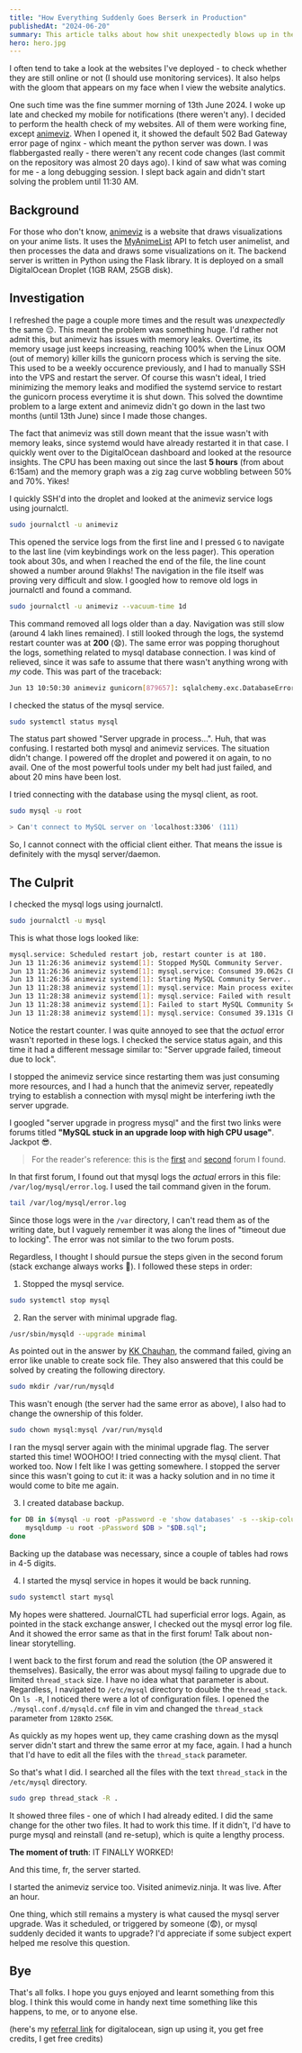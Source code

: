 ```yaml
---
title: "How Everything Suddenly Goes Berserk in Production"
publishedAt: "2024-06-20"
summary: This article talks about how shit unexpectedly blows up in the production environment, and a case study of how I brought back animeviz online.
hero: hero.jpg
---
```


I often tend to take a look at the websites I've deployed - to check whether they are still online or not (I should use monitoring services). It also helps with the gloom that appears on my face when I view the website analytics.

One such time was the fine summer morning of 13th June 2024. I woke up late and checked my mobile for notifications (there weren't any). I decided to perform the health check of my websites. All of them were working fine, except [animeviz](https://animeviz.ninja). When I opened it, it showed the default 502 Bad Gateway error page of nginx - which meant the python server was down. I was flabbergasted really - there weren't any recent code changes (last commit on the repository was almost 20 days ago). I kind of saw what was coming for me - a long debugging session. I slept back again and didn't start solving the problem until 11:30 AM.


## Background

For those who don't know, [animeviz](https://animeviz.ninja) is a website that draws visualizations on your anime lists. It uses the [MyAnimeList](https://myanimelist.net) API to fetch user animelist, and then processes the data and draws some visualizations on it. The backend server is written in Python using the Flask library. It is deployed on a small DigitalOcean Droplet (1GB RAM, 25GB disk).



## Investigation

I refreshed the page a couple more times and the result was *unexpectedly* the same 😔. This meant the problem was something huge. I'd rather not admit this, but animeviz has issues with memory leaks. Overtime, its memory usage just keeps increasing, reaching 100% when the Linux OOM (out of memory) killer kills the gunicorn process which is serving the site. This used to be a weekly occurence previously, and I had to manually SSH into the VPS and restart the server. Of course this wasn't ideal, I tried minimizing the memory leaks and modified the systemd service to restart the gunicorn process everytime it is shut down. This solved the downtime problem to a large extent and animeviz didn't go down in the last two months (until 13th June) since I made those changes.

The fact that animeviz was still down meant that the issue wasn't with memory leaks, since systemd would have already restarted it in that case. I quickly went over to the DigitalOcean dashboard and looked at the resource insights. The CPU has been maxing out since the last **5 hours** (from about 6:15am) and the memory graph was a zig zag curve wobbling between 50% and 70%. Yikes!

I quickly SSH'd into the droplet and looked at the animeviz service logs using journalctl.

```sh
sudo journalctl -u animeviz
```

This opened the service logs from the first line and I pressed `G` to navigate to the last line (vim keybindings work on the less pager). This operation took about 30s, and when I reached the end of the file, the line count showed a number around 9lakhs! The navigation in the file itself was proving very difficult and slow. I googled how to remove old logs in journalctl and found a command.

```sh
sudo journalctl -u animeviz --vacuum-time 1d
```

This command removed all logs older than a day. Navigation was still slow (around 4 lakh lines remained). I still looked through the logs, the systemd restart counter was at **200** (😧). The same error was popping thorughout the logs, something related to mysql database connection. I was kind of relieved, since it was safe to assume that there wasn't anything wrong with *my* code. This was part of the traceback:

```sh
Jun 13 10:50:30 animeviz gunicorn[879657]: sqlalchemy.exc.DatabaseError: (mysql.connector.errors.DatabaseError) 2003 (HY000): Can't connect to MySQL server on 'localhost:3306' (111)
```

I checked the status of the mysql service.

```sh
sudo systemctl status mysql
```

The status part showed "Server upgrade in process...". Huh, that was confusing. I restarted both mysql and animeviz services. The situation didn't change. I powered off the droplet and powered it on again, to no avail. One of the most powerful tools under my belt had just failed, and about 20 mins have been lost.

I tried connecting with the database using the mysql client, as root.

```sh
sudo mysql -u root
```

```sh
> Can't connect to MySQL server on 'localhost:3306' (111)
```

So, I cannot connect with the official client either. That means the issue is definitely with the mysql server/daemon.



## The Culprit


I checked the mysql logs using journalctl.

```sh
sudo journalctl -u mysql
```

This is what those logs looked like:
```sh
mysql.service: Scheduled restart job, restart counter is at 180.
Jun 13 11:26:36 animeviz systemd[1]: Stopped MySQL Community Server.
Jun 13 11:26:36 animeviz systemd[1]: mysql.service: Consumed 39.062s CPU time.
Jun 13 11:26:36 animeviz systemd[1]: Starting MySQL Community Server...
Jun 13 11:28:38 animeviz systemd[1]: mysql.service: Main process exited, code=exited, status=1/FAILURE
Jun 13 11:28:38 animeviz systemd[1]: mysql.service: Failed with result 'exit-code'.
Jun 13 11:28:38 animeviz systemd[1]: Failed to start MySQL Community Server.
Jun 13 11:28:38 animeviz systemd[1]: mysql.service: Consumed 39.131s CPU time.
```

Notice the restart counter. I was quite annoyed to see that the *actual* error wasn't reported in these logs. I checked the service status again, and this time it had a different message similar to: "Server upgrade failed, timeout due to lock".

I stopped the animeviz service since restarting them was just consuming more resources, and I had a hunch that the animeviz server, repeatedly trying to establish a connection with mysql might be interfering iwth the server upgrade.


I googled "server upgrade in progress mysql" and the first two links were forums titled **"MySQL stuck in an upgrade loop with high CPU usage"**. Jackpot 😎.

> For the reader's reference: this is the [first](https://forum.virtualmin.com/t/mysql-stuck-in-an-upgrade-loop-with-high-cpu-usage/112767) and [second](https://serverfault.com/questions/1130794/mysql-stopped-working-on-ubuntu-22-04-failed-to-upgrade-server-error) forum I found.

In that first forum, I found out that mysql logs the *actual* errors in this file: `/var/log/mysql/error.log`.
I used the tail command given in the forum.

```sh
tail /var/log/mysql/error.log
```

Since those logs were in the `/var` directory, I can't read them as of the writing date, but I vaguely remember it was along the lines of "timeout due to locking". The error was not similar to the two forum posts. 


Regardless, I thought I should pursue the steps given in the second forum (stack exchange always works 🙇). I followed these steps in order:

1. Stopped the mysql service.

```sh
sudo systemctl stop mysql
```

2. Ran the server with minimal upgrade flag.

```sh
/usr/sbin/mysqld --upgrade minimal
```

As pointed out in the answer by [KK Chauhan](https://serverfault.com/users/1020898/k-k-chauhan), the command failed, giving an error like unable to create sock file. They also answered that this could be solved by creating the following directory.

```sh
sudo mkdir /var/run/mysqld
```

This wasn't enough (the server had the same error as above), I also had to change the ownership of this folder.

```sh
sudo chown mysql:mysql /var/run/mysqld
```

I ran the mysql server again with the minimal upgrade flag. The server started this time! WOOHOO!
I tried connecting with the mysql client. That worked too. Now I felt like I was getting somewhere.
I stopped the server since this wasn't going to cut it: it was a hacky solution and in no time it would come to bite me again.

3. I created database backup.

```bash
for DB in $(mysql -u root -pPassword -e 'show databases' -s --skip-column-names); do
	mysqldump -u root -pPassword $DB > "$DB.sql";
done
```

Backing up the database was necessary, since a couple of tables had rows in 4-5 digits.

4. I started the mysql service in hopes it would be back running.

```sh
sudo systemctl start mysql
```

My hopes were shattered. JournalCTL had superficial error logs. Again, as pointed in the stack exchange answer, I checked out the mysql error log file. And it showed the error same as that in the first forum! Talk about non-linear storytelling.

I went back to the first forum and read the solution (the OP answered it themselves). Basically, the error was about mysql failing to upgrade due to limited `thread_stack` size. I have no idea what that parameter is about. Regardless, I navigated to `/etc/mysql` directory to double the `thread_stack`. On `ls -R`, I noticed there were a lot of configuration files. I opened the `./mysql.conf.d/mysqld.cnf` file in vim and changed the `thread_stack` parameter from `128K`to `256K`.

As quickly as my hopes went up, they came crashing down as the mysql server didn't start and threw the same error at my face, again. I had a hunch that I'd have to edit all the files with the `thread_stack` parameter.

So that's what I did. I searched all the files with the text `thread_stack` in the `/etc/mysql` directory.

```sh
sudo grep thread_stack -R .
```

It showed three files - one of which I had already edited. I did the same change for the other two files. It had to work this time. If it didn't, I'd have to purge mysql and reinstall (and re-setup), which is quite a lengthy process.

**The moment of truth**: IT FINALLY WORKED!

And this time, fr, the server started. 

I started the animeviz service too. Visited animeviz.ninja. It was live. After an hour.

One thing, which still remains a mystery is what caused the mysql server upgrade. Was it scheduled, or triggered by someone (😨), or mysql suddenly decided it wants to upgrade? I'd appreciate if some subject expert helped me resolve this question.


## Bye

That's all folks. I hope you guys enjoyed and learnt something from this blog. I think this would come in handy next time something like this happens, to me, or to anyone else.


(here's my [referral link](https://m.do.co/c/54305c9231e8) for digitalocean, sign up using it, you get free credits, I get free credits)